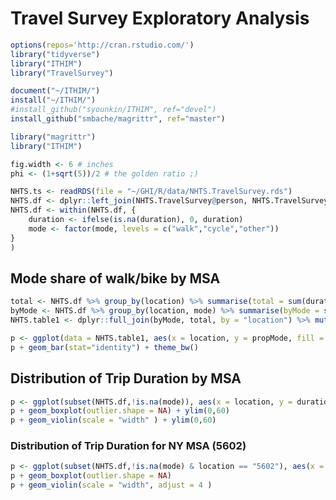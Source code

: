 # Travel Survey Exploratory Analysis

```r
options(repos='http://cran.rstudio.com/')
library("tidyverse")
library("ITHIM")
library("TravelSurvey")
```

```r
document("~/ITHIM/")
install("~/ITHIM/")
#install_github("syounkin/ITHIM", ref="devel")
install_github("smbache/magrittr", ref="master")

library("magrittr")
library("ITHIM")

fig.width <- 6 # inches
phi <- (1+sqrt(5))/2 # the golden ratio ;)
```

```r
NHTS.ts <- readRDS(file = "~/GHI/R/data/NHTS.TravelSurvey.rds")
NHTS.df <- dplyr::left_join(NHTS.TravelSurvey@person, NHTS.TravelSurvey@trip, by = c("houseID","subjectID"))
NHTS.df <- within(NHTS.df, {
    duration <- ifelse(is.na(duration), 0, duration)
    mode <- factor(mode, levels = c("walk","cycle","other"))
}
)

```

## Mode share of walk/bike by MSA

```r
total <- NHTS.df %>% group_by(location) %>% summarise(total = sum(duration) )
byMode <- NHTS.df %>% group_by(location, mode) %>% summarise(byMode = sum(duration) )
NHTS.table1 <- dplyr::full_join(byMode, total, by = "location") %>% mutate(propMode = byMode/total) %>% dplyr::filter(mode %in% c("walk","cycle"))

p <- ggplot(data = NHTS.table1, aes(x = location, y = propMode, fill = mode))
p + geom_bar(stat="identity") + theme_bw()
```

## Distribution of Trip Duration by MSA

```r
p <- ggplot(subset(NHTS.df,!is.na(mode)), aes(x = location, y = duration, fill = location))
p + geom_boxplot(outlier.shape = NA) + ylim(0,60)
p + geom_violin(scale = "width" ) + ylim(0,60)
```

### Distribution of Trip Duration for NY MSA (5602)

```r
p <- ggplot(subset(NHTS.df,!is.na(mode) & location == "5602"), aes(x = mode, y = duration, fill = mode))
p + geom_boxplot(outlier.shape = NA)
p + geom_violin(scale = "width", adjust = 4 )
```
